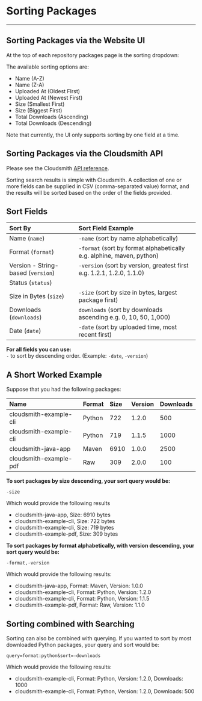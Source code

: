 
# Sorting Packages

---
## Sorting Packages via the Website UI

At the top of each repository packages page is the sorting dropdown:

<BlockImage src={img48c5e893304d7a8fbac85d7a4b1eea00afca6e145f4b0914ccd9a2ba0d1b334d_repo_sort} alt=""></BlockImage>

The available sorting options are: 

- Name (A-Z)
- Name (Z-A) 
- Uploaded At (Oldest FIrst) 
- Uploaded At (Newest First)
- Size (Smallest First) 
- Size (Biggest First) 
- Total Downloads (Ascending) 
- Total Downloads (Descending)

Note that currently, the UI only supports sorting by one field at a time.

## Sorting Packages via the Cloudsmith API

Please see the Cloudsmith [API reference](/api/packages/list).

Sorting search results is simple with Cloudsmith. A collection of one or more fields can be supplied in CSV (comma-separated value) format, and the results will be sorted based on the order of the fields provided. 

## Sort Fields

| Sort By                            | Sort Field Example                                                    |
| :--------------------------------- | :-------------------------------------------------------------------- |
| Name (`name`)                      | `-name` (sort by name alphabetically)                                 |
| Format (`format`)                  | `-format` (sort by format alphabetically e.g. alphine, maven, python) |
| Version - String-based (`version`) | `-version` (sort by version, greatest first e.g. 1.2.1, 1.2.0, 1.1.0) |
| Status (`status`)                  |                                                                       |
| Size in Bytes (`size`)             | `-size` (sort by size in bytes, largest package first)                |
| Downloads (`downloads`)            | `downloads` (sort by downloads ascending e.g. 0, 10, 50, 1,000)       |
| Date (`date`)                      | `-date` (sort by uploaded time, most recent first)                    |

**For all fields you can use:**  
`-` to sort by descending order. (Example: `-date`, `-version`)

## A Short Worked Example

Suppose that you had the following packages:

| Name                   | Format | Size | Version | Downloads |
| :--------------------- | :----- | :--- | :------ | :-------- |
| cloudsmith-example-cli | Python | 722  | 1.2.0   | 500       |
| cloudsmith-example-cli | Python | 719  | 1.1.5   | 1000      |
| cloudsmith-java-app    | Maven  | 6910 | 1.0.0   | 2500      |
| cloudsmith-example-pdf | Raw    | 309  | 2.0.0   | 100       |

**To sort packages by size descending, your sort query would be:**

```
-size
```

Which would provide the following results

- cloudsmith-java-app, Size: 6910 bytes
- cloudsmith-example-cli, Size: 722 bytes
- cloudsmith-example-cli, Size: 719 bytes
- cloudsmith-example-pdf, Size: 309 bytes

**To sort packages by format alphabetically, with version descending, your sort query would be:**

```
-format,-version
```

Which would provide the following results:

- cloudsmith-java-app, Format: Maven, Version: 1.0.0
- cloudsmith-example-cli, Format: Python, Version: 1.2.0
- cloudsmith-example-cli, Format: Python, Version: 1.1.5
- cloudsmith-example-pdf, Format: Raw, Version: 1.1.0

## Sorting combined with Searching

Sorting can also be combined with querying. If you wanted to sort by most downloaded Python packages, your query and sort would be:

```
query=format:python&sort=-downloads
```

Which would provide the following results:

- cloudsmith-example-cli, Format: Python, Version: 1.2.0, Downloads: 1000
- cloudsmith-example-cli, Format: Python, Version: 1.2.0, Downloads: 500
